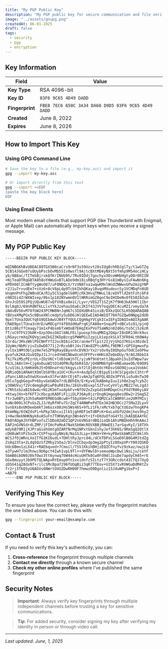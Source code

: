 ```yaml
---
title: "My PGP Public Key"
description: "My PGP public key for secure communication and file verification."
image: "../assets/gnupg.png"
createdAt: 06-01-2025
draft: false
tags:
  - security
  - pgp
  - encryption
---
```

## Key Information

| Field | Value |
|-------|-------|
| **Key Type** | RSA 4096-bit |
| **Key ID** | `03F6 9C65 4D49 DADD` |
| **Fingerprint** | `FBE8 7EC6 650C 3A34 DA60 D9D5 03F6 9C65 4D49 DADD` |
| **Created** | June 8, 2022 |
| **Expires** | June 8, 2026 |

## How to Import This Key

### Using GPG Command Line
```bash
# Save the key to a file (e.g., my-key.asc) and import it
gpg --import my-key.asc

# Or import directly from this text
gpg --import <<EOF
[paste the key block here]
EOF
```

### Using Email Clients
Most modern email clients that support PGP (like Thunderbird with Enigmail, or Apple Mail) can automatically import keys when you receive a signed message.

## My PGP Public Key

```text title="PGP Public Key Block"
-----BEGIN PGP PUBLIC KEY BLOCK-----

mQINBGKhBvUBEAC89TGX5B0caCrs9rNf3s59Uzvt28sIUg8chRDJglTy/t1wGTZq
5CB14JGGe07sOUybPscbOvMb55Is0wsfl9AjtcBXtMD4yNXt5Vfmhp9M54eciHCy
yb/8B8ac/TITmSBjrxkQfKrINUb9h/7Rv0IDdj7gochyxXOcoWHbHgtyD8r6RIIN
+NjTeaDTRqGBTA8h8oYHWuGvBTLADo9dm18isRBqfg3HYrGs81mBysIuFAwNn6Kg
ePDX60lICmBftygWvO87/uF8NDQcV/YzVN8fxa1wqwKMnlWndZNWwvGPw2mzgYNP
r2J1u7rvvdEm7+sVz6+8cV8pLdp9TcbkIkhQKay10uqoMXudovcSy1VCMDqFn8UD
UnqmnPnFhg2W8ndCA/R1y5CS1gdelG8MjcRk3HvqTMWuLl8/eDVTldZmtFzhj6Fd
n90IEi4ZrWXWIsep/0bs1p182NYwmn0V1lNRRimGZ0goC9oIHIDeNvOfES0Z4Zub
GhvJcD59S1PQjUQvWU87xQfVXBio8eiC/Lyvr/VEG2T1SZjK7f9H63kA5H6l1Ibr
9zlAq0J/69nRdNTkLLlxYYkJzehauS6aEc2KIf43JVV7oqyDEC4cuMZI/vmyda7A
iN4vBV56vM78fGW243PCMW8N+JqH67c3IOXUBh4SiniB/DXkzQGCSLH5QQARAQAB
tBVseXMgPGx5c0BseXNlcmdpYy5ubD6JAlQEEwEIAD4WIQT76H7GZQw6NNpg2dUD
9pxlTUna3QUCYqEG9QIbAwUJB4YfYQULCQgHAgYVCgkICwIEFgIDAQIeAQIXgAAK
CRAD9pxlTUna3cHrD/wMOCgYY4f9XddHaPrqKjFA80e+SnquPE+dBCvSs91/pjnQ
Qt1z86zffCmaqy71m1xP4bsmbTxWOoB7EHqIKxPVoT5aWNzn02d6G/to5Cj5z6zR
fT/vC9TFV23bOK+Ozp3OeiG6IlbNLFELlpuosp7dsqMNIg2Q4prI8nDR13Hrk9us
LRGaycrmXqZKQVgjamZkGZ3KDpBzcgSPWWPGiIzpjLkiepzkSLkT3FR04LtK0W4y
53r4o/3RkzWklPbCNHfYfZJxcNI6isCbCran4efYlpit2IjVjGhG37KGin30zdeI
1UyWe/NbM/zivZsDwD8771j2rRcxbBtJ4vJlWx8ZPtcAMhLf9EMKlrGPSVgmwxFp
rylUx1HMtOblyzHe7eSZP9gRayEByxnhcDVN3rYx2rsOv9yI0QhpGufOdCIeOPkw
gvafuk2KAJGuUIDpJJiJrce4YmBINbwUceh3FFPvrmHHi0ZeQeDUy/9/AGJ8bbI4
fXiTkiM5zPEzrUL+IDzVKC+lVD3oWjhTC/yjoNf9n6tmttJBpakh15uIdTWpw7av
P6JLJA8nlH+Cjg4oOuuWItO14OPNcRp5bR41D/jO4BMNbYg8+mNEumaeOb/69O9S
5/uSl6L3/6HKm96J5+D9DnaY+U/kkgyLckf2lOj8htOcYKDsvS6O9Qjuxa1VobkC
DQRioQb1ARAAtXOmlbS8YBca1UC+CKu+X+Asdp5qlCB1pyE1s9CSCpgsDcC1htrP
zPanciA8zw5VwUXxxwkxXlFwrA0rCEj6TivAmJpTqKFQL4DZe3PYVLio5u8nTw30
U9lu7gqbGegxP+6byvGeUADe7rdLBDhEH/ErKyv8JkABmkpIuuIih0e2ug7cybZc
y3OWUVujf2Vcdemg6gRiwP8uR819x/2EGhv8Euxpl5ZfvxCyVVlyLMBZ27eLzgdJ
v7Rh5zbzaBI6dw4c+N12KSmTxoXpkFv+NfOVZoZxpGd1bHRDqeCniPXd7R86yiAV
+KtwyJXn+bfKFTJcXbcgzKADFiF1jiDLP36Ay0jzrDngN1mgog6esODw2r2Smg5Z
ftrJw0BTy3Jh5aRm0FEM0EGdBcw8+f5byXGH+t4JiPQM2CalCW8R9lze2UMfMIsj
kuNc00Oi3CPsGsZLJJ/HyRfHFu7SrZqCf4ANWPePdTEe3AIHB3DCc27SMa2ZLyxV
SvnbXs8xUKOeebmkfJm6ozxO0zHs5Ws46S+9fLz1Fk/xMcYxb7qCtUOzw7hngKP4
0tmHNg/6tWZdsPi+kPkp7AhcuiIlk5jghHEF1mTdBPcK+6xLaXbfU2dmjhes9hyZ
1+HwcNekNHKNyk6vA5uFn7THKWyKgn3Wn4eVt+1f+EKduOfoG4Y3ijkAEQEAAYkC
PAQYAQgAJhYhBPvofsZlDDo02mDZ1QP2nGVNSdrdBQJioQb1AhsMBQkHhh9hAAoJ
EAP2nGVNSdrdLZMP/jFIHcPoMnA7Nak5b6WcROVXBBjRNmEEi7arGqvKyI/18TXh
mdykB79R1jXJPraGiehUmtgOZARfNrMq1NPxtGknIshyJef3hK65/9RmSgQ2QtlX
cDH8uWtVPz5o2krCtPfnpiGyNHz8/Na1GJLip+39KH+YH+kyPBeSkbWRZIC0klXh
WCSJfOjWRnLXo1TfG1KI6udL+7DHltRyJprcd4L/dCkTDPxLSGoD9lB0G4MJtdZg
Zs0q23ta+2Ldq5QzSfZMky2SOaJ/DlnvICbqvdp3mg2pPtyIz8OxpVPrY00JQSKD
Udc6Bmn1zLX41r+RAEbqved+7Cmoil/TSVJXkihBHjzEQZCFnyYvz9zkaz/owjLQ
a3TywH7zlmJhnwi9U6pcY4Iwh1vpL9Tl++dYFWwlD+semueWpcDwCiNsLju/ceYF
5bmB0ibON9J8kfOwz3tt6ynwq7bW44cHiuUHTk0Cw0Fd9AlJzuDe7apdyCH45+rE
GGx0muyytJb9PETQLWApxRYEmxpOfn1vx1dnfzSILtzT7Y3GRccdot4ICTQJ7XyQ
zDSG41q28dxNf+/ilcSMc0pa7296fUOqBiz3qR77TEov+U25X71vRVWGuDdM4tZv
fr2rj3TkQSyU6AGVs6NWrtOXUZDwRH0OF7hmwzO9Dgnliz15JduNPg1bxP+I
=AB79
-----END PGP PUBLIC KEY BLOCK-----

```

## Verifying This Key

To ensure you have the correct key, please verify the fingerprint matches the one listed above. You can do this with:

```bash
gpg --fingerprint your-email@example.com
```

## Contact & Trust

If you need to verify this key's authenticity, you can:

1. **Cross-reference** the fingerprint through multiple channels
2. **Contact me directly** through a known secure channel
3. **Check my other online profiles** where I've published the same fingerprint

## Security Notes

> **Important**: Always verify key fingerprints through multiple independent channels before trusting a key for sensitive communications.

> **Tip**: For added security, consider signing my key after verifying my identity in person or through video call.

---

*Last updated: June, 1, 2025* 